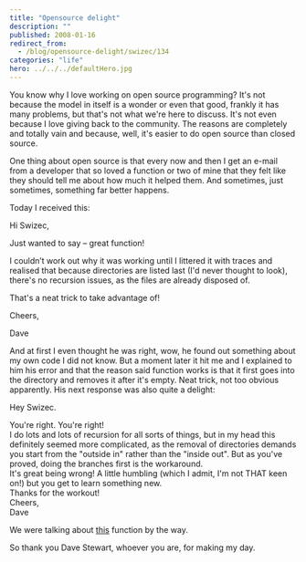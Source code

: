 ```yaml
---
title: "Opensource delight"
description: ""
published: 2008-01-16
redirect_from:
  - /blog/opensource-delight/swizec/134
categories: "life"
hero: ../../../defaultHero.jpg
---
```


You know why I love working on open source programming? It's not because the model in itself is a wonder or even that good, frankly it has many problems, but that's not what we're here to discuss. It's not even because I love giving back to the community. The reasons are completely and totally vain and because, well, it's easier to do open source than closed source.

One thing about open source is that every now and then I get an e-mail from a developer that so loved a function or two of mine that they felt like they should tell me about how much it helped them. And sometimes, just sometimes, something far better happens.

Today I received this:

Hi Swizec,

Just wanted to say – great function!

I couldn’t work out why it was working until I littered it with traces and realised that because directories are listed last (I'd never thought to look), there's no recursion issues, as the files are already disposed of.

That's a neat trick to take advantage of!

Cheers,

Dave

And at first I even thought he was right, wow, he found out something about my own code I did not know. But a moment later it hit me and I explained to him his error and that the reason said function works is that it first goes into the directory and removes it after it's empty. Neat trick, not too obvious apparently. His next response was also quite a delight:

Hey Swizec.

You're right. You're right!  
I do lots and lots of recursion for all sorts of things, but in my head this  
definitely seemed more complicated, as the removal of directories demands  
you start from the "outside in" rather than the "inside out". But as you've proved, doing the branches first is the workaround.  
It's great being wrong! A little humbling (which I admit, I'm not THAT keen  
on!) but you get to learn something new.  
Thanks for the workout!  
Cheers,  
Dave

We were talking about [this](http://si.php.net/manual/en/function.rmdir.php#76806) function by the way.

So thank you Dave Stewart, whoever you are, for making my day.
